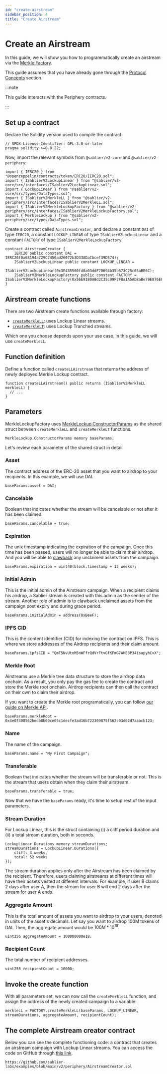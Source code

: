 ```yaml
---
id: "create-airstream"
sidebar_position: 4
title: "Create Airstream"
---
```



# Create an Airstream

In this guide, we will show you how to programmatically create an airstream via the
[Merkle Factory](http://localhost:3000/reference/lockup/periphery/contract.SablierV2MerkleLockupFactory).

This guide assumes that you have already gone through the
[Protocol Concepts](http://localhost:3000/concepts/protocol/airstreams) section.

:::note

This guide interacts with the Periphery contracts.

:::

<AdmonitionSimpleCode />

## Set up a contract

Declare the Solidity version used to compile the contract:

```solidity
// SPDX-License-Identifier: GPL-3.0-or-later
pragma solidity >=0.8.22;
```

Now, import the relevant symbols from `@sablier/v2-core` and `@sablier/v2-periphery`:

```solidity
import { IERC20 } from "@openzeppelin/contracts/token/ERC20/IERC20.sol";
import { ISablierV2LockupLinear } from "@sablier/v2-core/src/interfaces/ISablierV2LockupLinear.sol";
import { LockupLinear } from "@sablier/v2-core/src/types/DataTypes.sol";
import { ISablierV2MerkleLL } from "@sablier/v2-periphery/src/interfaces/ISablierV2MerkleLL.sol";
import { ISablierV2MerkleLockupFactory } from "@sablier/v2-periphery/src/interfaces/ISablierV2MerkleLockupFactory.sol";
import { MerkleLockup } from "@sablier/v2-periphery/src/types/DataTypes.sol";
```

Create a contract called `AirstreamCreator`, and declare a constant `DAI` of type `IERC20`, a constant `LOCKUP_LINEAR`
of type `ISablierV2LockupLinear` and a constant `FACTORY` of type `ISablierV2MerkleLockupFactory`.

```solidity
contract AirstreamCreator {
    IERC20 public constant DAI = IERC20(0x68194a729C2450ad26072b3D33ADaCbcef39D574);
    ISablierV2LockupLinear public constant LOCKUP_LINEAR =
        ISablierV2LockupLinear(0x3E435560fd0a03ddF70694b35b673C25c65aBB6C);
    ISablierV2MerkleLockupFactory public constant FACTORY = ISablierV2MerkleLockupFactory(0x56E9180A8d2C35c99F2F8a1A5Ab8aBe79E876E8c);
}
```

<ConstantsComment />

## Airstream create functions

There are two Airstream create functions available through factory:

- [`createMerkleLL`](/reference/lockup/periphery/contract.SablierV2MerkleLockupFactory#createmerklell): uses Lockup
  Linear streams.
- [`createMerkleLT`](/reference/lockup/periphery/contract.SablierV2MerkleLockupFactory#createmerklelt): uses Lockup
  Tranched streams.

Which one you choose depends upon your use case. In this guide, we will use `createMerkleLL`.

## Function definition

Define a function called `createLLAirstream` that returns the address of newly deployed Merkle Lockup contract.

```solidity
function createLLAirstream() public returns (ISablierV2MerkleLL merkleLL) {
  // ...
}
```

## Parameters

MerkleLockupFactory uses
[MerkleLockup.ConstructorParams](/reference/lockup/periphery/types/library.MerkleLockup#constructorparams) as the shared
struct between `createMerkleLL` and `createMerkleLT` functions.

```solidity
MerkleLockup.ConstructorParams memory baseParams;
```

Let's review each parameter of the shared struct in detail.

### Asset

The contract address of the ERC-20 asset that you want to airdrop to your recipients. In this example, we will use DAI.

```solidity
baseParams.asset = DAI;
```

### Cancelable

Boolean that indicates whether the stream will be cancelable or not after it has been claimed.

```solidity
baseParams.cancelable = true;
```

### Expiration

The unix timestamp indicating the expiration of the campaign. Once this time has been passed, users will no longer be
able to claim their airdrop. And you will be able to
[clawback](/reference/lockup/periphery/abstracts/abstract.SablierV2MerkleLockup#clawback) any unclaimed assets from the
campaign.

```solidity
baseParams.expiration = uint40(block.timestamp + 12 weeks);
```

### Initial Admin

This is the initial admin of the Airstream campaign. When a recipient claims his airdrop, a Sablier stream is created
with this admin as the sender of the stream. Another role of admin is to clawback unclaimed assets from the campaign
post expiry and during grace period.

```solidity
baseParams.initialAdmin = address(0xBeeF);
```

### IPFS CID

This is the content identifier (CID) for indexing the contract on IPFS. This is where we store addresses of the Airdrop
recipients and their claim amount.

```solidity
baseParams.ipfsCID = "QmT5NvUtoM5nWFfrQdVrFtvGfKFmG7AHE8P34isapyhCxX";
```

### Merkle Root

Airstreams use a Merkle tree data structure to store the airdrop data onchain. As a result, you only pay the gas fee to
create the contract and store the Merkle root onchain. Airdrop recipients can then call the contract on their own to
claim their airdrop.

If you want to create the Merkle root programatically, you can follow [our guide on Merkle API](/api/merkle-api/intro).

```solidity
baseParams.merkleRoot = 0x4e07408562bedb8b60ce05c1decfe3ad16b722309875f562c03d02d7aaacb123;
```

### Name

The name of the campaign.

```solidity
baseParams.name = "My First Campaign";
```

### Transferable

Boolean that indicates whether the stream will be transferable or not. This is the stream that users obtain when they
claim their airstream.

```solidity
baseParams.transferable = true;
```

Now that we have the `baseParams` ready, it's time to setup rest of the input parameters.

### Stream Duration

For Lockup Linear, this is the struct containing (i) a cliff period duration and (ii) a total stream duration, both in
seconds.

```solidity
LockupLinear.Durations memory streamDurations;
streamDurations = LockupLinear.Durations({
    cliff: 4 weeks,
    total: 52 weeks
});
```

The stream duration applies only after the Airstream has been claimed by the recipient. Therefore, users claiming
airstreams at different times will have their assets vested at different intervals. For example, if user B claims 2 days
after user A, then the stream for user B will end 2 days after the stream for user A ends.

### Aggregate Amount

This is the total amount of assets you want to airdrop to your users, denoted in units of the asset's decimals. Let say
you want to airdrop 100M tokens of DAI. Then, the aggregate amount would be $100M*10^{18}$.

```solidity
uint256 aggregateAmount = 100000000e18;
```

### Recipient Count

The total number of recipient addresses.

```solidity
uint256 recipientCount = 10000;
```

## Invoke the create function

With all parameters set, we can now call the `createMerkleLL` function, and assign the address of the newly created
campaign to a variable:

```solidity
merkleLL = FACTORY.createMerkleLL(baseParams, LOCKUP_LINEAR, streamDurations, aggregateAmount, recipientCount);
```

## The complete Airstream creator contract

Below you can see the complete functioning code: a contract that creates an airstream campaign with Lockup Linear
streams. You can access the code on GitHub through
[this link](https://github.com/sablier-labs/examples/blob/main/v2/periphery/AirstreamCreator.sol).

```solidity reference title="Airstream Creator"
https://github.com/sablier-labs/examples/blob/main/v2/periphery/AirstreamCreator.sol
```

